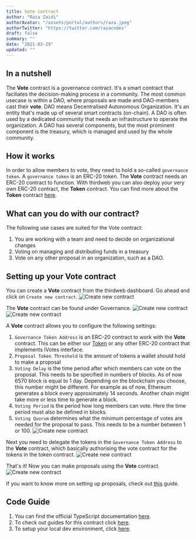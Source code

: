 ```yaml
---
title: Vote contract
author: "Raza Zaidi"
authorAvatar: "/assets/portal/authors/raza.jpeg"
authorTwitter: "https://twitter.com/razacodes"
draft: false
summary: ""
date: "2021-03-29"
updated: ""
---
```


## In a nutshell

The **Vote** contract is a governance contract. It's a smart contract that faciliates the decision-making process in a community. 
The most common usecase is within a DAO, where proposals are made and DAO-members cast their **vote**. DAO means Decentralised Autonomous Organization.
It's an entity that's made up of several smart contracts (on-chain). A DAO is often used by a dedicated community that needs an infrastructure to operate the organization.
A DAO has several components, but the most prominent component is the treasury, which is managed and used by the whole community.

## How it works

In order to allow members to vote, they need to hold a so-called `governance token`. A `governance token` is an ERC-20 token. 
The **Vote** contract needs an ERC-20 contract to function. With thirdweb you can also deploy your very own ERC-20 contract, the **Token** contract.
You can find more about the **Token** contract [here](/contracts/token).


## What can you do with our contract?

The following use cases are suited for the Vote contract:

1. You are working with a team and need to decide on organizational changes
2. Voting on managing and distributing funds in a treasury
3. Vote on any other proposal in an organization, such as a DAO.

## Setting up your Vote contract

You can create a **Vote** contract from the thirdweb dashboard. Go ahead and click on `Create new contract`.
![Create new contract](/assets/portal/contracts/vote/1_create_contract.png)

The **Vote** contract can be found under Governance.
![Create new contract](/assets/portal/contracts/vote/2_select_governance.png)
![Create new contract](/assets/portal/contracts/vote/3_select_vote.png)

A **Vote** contract allows you to configure the following settings:
1. `Governance Token Address` is an ERC-20 contract to work with the **Vote** contract. This can be either our [Token](/contracts/token) or any other ERC-20 contract that implements IVotes interface.
2. `Proposal Token Threshold` is the amount of tokens a wallet should hold to make a proposal
3. `Voting Delay` is the time period after which members can vote on the proposal. This needs to be specified in numbers of blocks. As of now 6570 block is equal to 1 day. Depending on the blockchain you choose, this number might be different. For example as of now, Ethereum generates a block every approximately 14 seconds. Another chain might take more or less time to generate a block.
4. `Voting Period` is the period how long members can vote. Here the time period must also be defined in blocks.
5. `Voting Quorum` determines what the minimum percentage of votes are needed for the proposal to pass. This needs to be a number between 1 or 100.
![Create new contract](/assets/portal/contracts/vote/4_vote_settings.png)

Next you need to delegate the tokens in the `Governance Token Address` to the **Vote** contract, which basically authorising the vote contract for the tokens in the token contract.
![Create new contract](/assets/portal/contracts/vote/5_delegate.png)

That's it! Now you can make proposals using the **Vote** contract.
![Create new contract](/assets/portal/contracts/vote/6_create_proposal.png)

If you want to know more on setting up proposals, check out [this](/guides/build-treasury-and-governance-for-your-dao) guide.

## Code Guide
1. You can find the official TypeScript documentation [here](https://docs.thirdweb.com/typescript/sdk.vote).
2. To check out guides for this contract click [here](/guides/vote).
3. To setup your local dev environment, click [here](/guides/sdk-guide).

<MdxNavigation>
  <MdxNavigationItem
    href="/contracts/split"
    title="Split"
  />
  <MdxNavigationItem 
    href="/guides" 
    title="Developer Guides" 
    next 
  />
</MdxNavigation>
